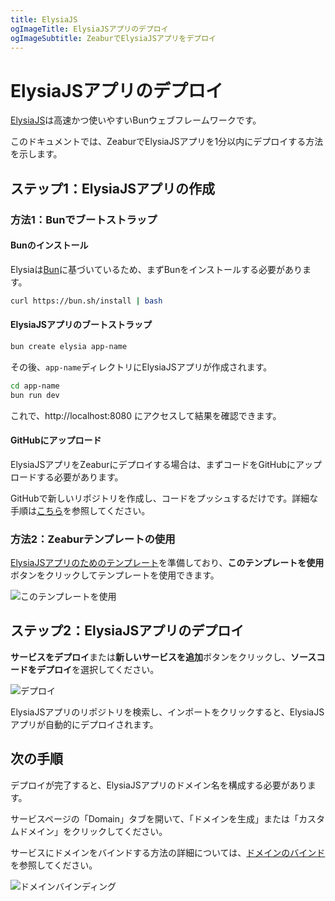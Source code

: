 ```yaml
---
title: ElysiaJS
ogImageTitle: ElysiaJSアプリのデプロイ
ogImageSubtitle: ZeaburでElysiaJSアプリをデプロイ
---
```


# ElysiaJSアプリのデプロイ

[ElysiaJS](https://elysiajs.com)は高速かつ使いやすいBunウェブフレームワークです。

このドキュメントでは、ZeaburでElysiaJSアプリを1分以内にデプロイする方法を示します。

## ステップ1：ElysiaJSアプリの作成

### 方法1：Bunでブートストラップ

#### Bunのインストール

Elysiaは[Bun](https://bun.sh/)に基づいているため、まずBunをインストールする必要があります。

```bash
curl https://bun.sh/install | bash
```

#### ElysiaJSアプリのブートストラップ

```bash
bun create elysia app-name
```

その後、`app-name`ディレクトリにElysiaJSアプリが作成されます。

```bash
cd app-name
bun run dev
```

これで、http://localhost:8080 にアクセスして結果を確認できます。

#### GitHubにアップロード

ElysiaJSアプリをZeaburにデプロイする場合は、まずコードをGitHubにアップロードする必要があります。

GitHubで新しいリポジトリを作成し、コードをプッシュするだけです。詳細な手順は[こちら](https://docs.github.com/ja/github/importing-your-projects-to-github/adding-an-existing-project-to-github-using-the-command-line)を参照してください。

### 方法2：Zeaburテンプレートの使用

[ElysiaJSアプリのためのテンプレート](https://github.com/zeabur/elysia-starter)を準備しており、**このテンプレートを使用**ボタンをクリックしてテンプレートを使用できます。

![このテンプレートを使用](/guides/bun/elysia/template.png)

## ステップ2：ElysiaJSアプリのデプロイ

**サービスをデプロイ**または**新しいサービスを追加**ボタンをクリックし、**ソースコードをデプロイ**を選択してください。

![デプロイ](/deploy/common/select-service.en-US.png)

ElysiaJSアプリのリポジトリを検索し、インポートをクリックすると、ElysiaJSアプリが自動的にデプロイされます。

## 次の手順

デプロイが完了すると、ElysiaJSアプリのドメイン名を構成する必要があります。

サービスページの「Domain」タブを開いて、「ドメインを生成」または「カスタムドメイン」をクリックしてください。

サービスにドメインをバインドする方法の詳細については、[ドメインのバインド](../deploy/domain-binding)を参照してください。

![ドメインバインディング](/guides/bun/elysia/domain.png)